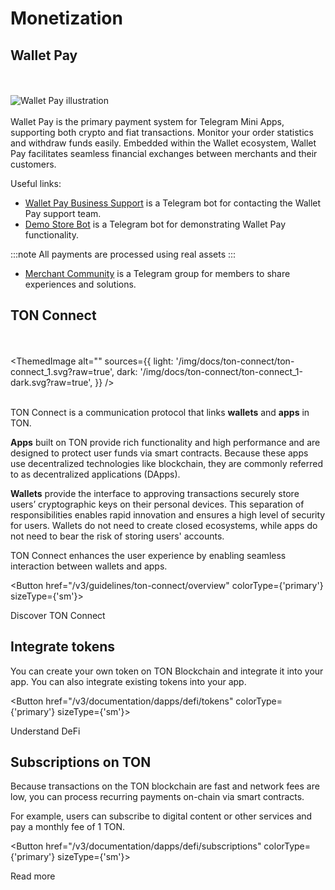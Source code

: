 


# Monetization


## Wallet Pay
<br></br>
<img src="https://storage.googleapis.com/ton-strapi/reason_Card5_19eeac1401/reason_Card5_19eeac1401.png" alt="Wallet Pay illustration"/>
<br></br>
Wallet Pay is the primary payment system for Telegram Mini Apps, supporting both crypto and fiat transactions. Monitor your order statistics and withdraw funds easily.
Embedded within the Wallet ecosystem, Wallet Pay facilitates seamless financial exchanges between merchants and their customers.

Useful links:
- [Wallet Pay Business Support](https://t.me/WalletPay_supportbot) is a Telegram bot for contacting the Wallet Pay support team.
- [Demo Store Bot](https://t.me/PineAppleDemoWPStoreBot) is a Telegram bot for demonstrating Wallet Pay functionality.

:::note
All payments are processed using real assets
:::

- [Merchant Community](https://t.me/+6TReWBEyZxI5Njli) is a Telegram group for members to share experiences and solutions.



## TON Connect

<br></br>
<ThemedImage
  alt=""
  sources={{
    light: '/img/docs/ton-connect/ton-connect_1.svg?raw=true',
    dark: '/img/docs/ton-connect/ton-connect_1-dark.svg?raw=true',
  }}
/>
<br></br>

TON Connect is a communication protocol that links **wallets** and **apps** in TON.

**Apps** built on TON provide rich functionality and high performance and are designed to protect user funds via smart contracts. Because these apps use decentralized technologies like blockchain, they are commonly referred to as decentralized applications (DApps).

**Wallets** provide the interface to approving transactions securely store users’ cryptographic keys on their personal devices. This separation of responsibilities enables rapid innovation and ensures a high level of security for users. Wallets do not need to create closed ecosystems, while apps do not need to bear the risk of storing users' accounts.

TON Connect enhances the user experience by enabling seamless interaction between wallets and apps.


<Button href="/v3/guidelines/ton-connect/overview" colorType={'primary'} sizeType={'sm'}>

Discover TON Connect

</Button>


## Integrate tokens

You can create your own token on TON Blockchain and integrate it into your app. You can also integrate existing tokens into your app.


<Button href="/v3/documentation/dapps/defi/tokens" colorType={'primary'} sizeType={'sm'}>

Understand DeFi

</Button>


## Subscriptions on TON

Because transactions on the TON blockchain are fast and network fees are low, you can process recurring payments on-chain via smart contracts.

For example, users can subscribe to digital content or other services and pay a monthly fee of 1 TON.



<Button href="/v3/documentation/dapps/defi/subscriptions" colorType={'primary'} sizeType={'sm'}>

Read more

</Button>


<Feedback />

